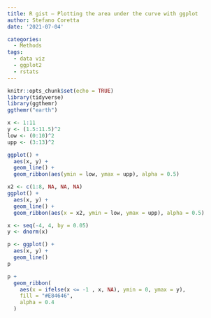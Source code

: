 ```yaml
---
title: R gist — Plotting the area under the curve with ggplot
author: Stefano Coretta
date: '2021-07-04'

categories:
  - Methods
tags:
  - data viz
  - ggplot2
  - rstats
---
```


```r
knitr::opts_chunk$set(echo = TRUE)
library(tidyverse)
library(ggthemr)
ggthemr("earth")
```

```r
x <- 1:11
y <- (1.5:11.5)^2
low <- (0:10)^2
upp <- (3:13)^2
```

```r
ggplot() +
  aes(x, y) +
  geom_line() +
  geom_ribbon(aes(ymin = low, ymax = upp), alpha = 0.5)
```

```r
x2 <- c(1:8, NA, NA, NA)
ggplot() +
  aes(x, y) +
  geom_line() +
  geom_ribbon(aes(x = x2, ymin = low, ymax = upp), alpha = 0.5)
```

```r
x <- seq(-4, 4, by = 0.05)
y <- dnorm(x)
```

```r
p <- ggplot() +
  aes(x, y) +
  geom_line()
p
```

```r
p +
  geom_ribbon(
    aes(x = ifelse(x <= -1 , x, NA), ymin = 0, ymax = y),
    fill = "#E84646",
    alpha = 0.4
  )
```

